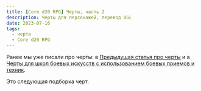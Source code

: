 ```yaml
---
title: [Core d20 RPG] Черты, часть 2
description: Черты для персонажей, перевод OGL
date: 2023-07-16
tags:
  - черта
  - Core d20 RPG
---
```


Ранее мы уже писали про черты: в [Предыдущая статья про черты](https://cyborgsandmages.com/posts/core-d20/feats-1) и а [Черты для школ боевых искусств с использованием боевых приемов и техник](https://cyborgsandmages.com/posts/core-d20/martial-traditions).

Это следующая подборка черт.

